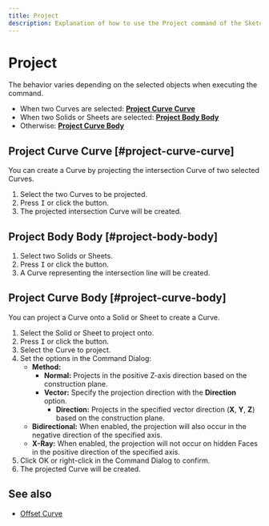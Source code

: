 ```yaml
---
title: Project
description: Explanation of how to use the Project command of the Sketch function.
---
```



# Project

<Reference shortcut="I" command="Project" button="Right of the command bar" />

The behavior varies depending on the selected objects when executing the command.

- When two Curves are selected: [**Project Curve Curve**](#project-curve-curve)
- When two Solids or Sheets are selected: [**Project Body Body**](#project-body-body)
- Otherwise: [**Project Curve Body**](#project-curve-body)

## Project Curve Curve [#project-curve-curve]

You can create a  Curve by projecting the intersection Curve of two selected Curves.

1. Select the two Curves to be projected.
2. Press <kbd>I</kbd> or click the button.
3. The projected intersection Curve will be created.

## Project Body Body [#project-body-body]

1. Select two Solids or Sheets.
2. Press <kbd>I</kbd> or click the button.
3. A Curve representing the intersection line will be created.

## Project Curve Body [#project-curve-body]

You can project a  Curve onto a Solid or Sheet to create a  Curve.

1. Select the Solid or Sheet to project onto.
2. Press <kbd>I</kbd> or click the button.
3. Select the  Curve to project.
4. Set the options in the Command Dialog:
   - **Method:**
     - **Normal:** Projects in the positive Z-axis direction based on the construction plane.
     - **Vector:** Specify the projection direction with the **Direction** option.
         - **Direction:** Projects in the specified vector direction (**X**, **Y**, **Z**) based on the construction plane.
   - **Bidirectional:** When enabled, the projection will also occur in the negative direction of the specified axis.
   - **X-Ray:** When enabled, the projection will not occur on hidden Faces in the positive direction of the specified axis.
5. Click OK or right-click in the Command Dialog to confirm.
6. The projected Curve will be created.

## See also
- [Offset Curve](./offset-curve)







